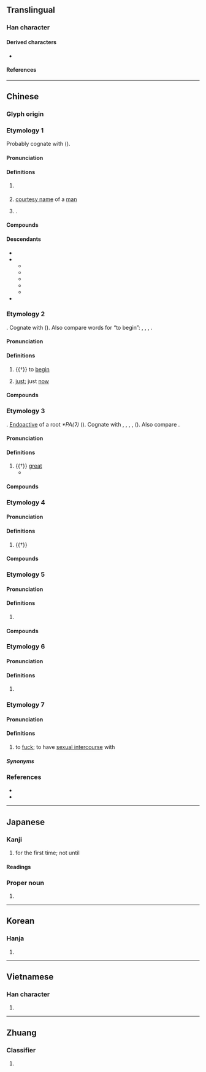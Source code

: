{{also|叀}}
{{character info}}
==Translingual==

===Han character===
{{Han char|rn=101|rad=用|as=02|sn=7|four=53227|canj=IJB}}

====Derived characters====
* {{l|mul|[[俌]], [[陠]], [[埔]], [[捕]], [[哺]], [[峬]], [[浦]], [[蒲]], [[悑]], [[辅]], [[輔]], [[晡]], [[脯]], [[烳]], [[铺]], [[鋪]], [[秿]], [[補]], [[蜅]], [[酺]], [[豧]], [[誧]], [[舖]], [[舗]], [[餔]], [[鬴]], [[麱]], [[𫚙]], [[鯆]], [[黼]], [[郙]], [[鵏]], [[莆]], [[乶]], [[尃]], [[旉]], [[喸]], [[盙]], [[圃]], [[庯]], [[痡]], [[匍]], [[逋]], [[牖]]}}

====References====
{{Han ref|kx=0756.020|dkj=21706|dj=1166.040|hdz=10020.010|uh=752B}}

----

==Chinese==

===Glyph origin===
{{Han etym}}

===Etymology 1===
{{zh-forms}}
Probably cognate with {{och-l|父|id=1|father}} ({{zh-ref|Schuessler, 2007}}).

====Pronunciation====
{{zh-pron
|m=fǔ
|m-s=
|c=fu2,pou2
|c-t=fu2
|g=
|h=pfs=phú;gd=pu3
|j=
|mb=pǔ
|md=hū
|mn=hú
|mn-t=pou2
|w=2fu
|x=pu3
|mc=y
|oc=n,y
|ma=
|cat=n,pn
}}

====Definitions====
{{zh-hanzi}}

# {{lb|zh|literary|honorific}} {{n-g|A term of address for a man, usually as a suffix placed after a man's [[courtesy name]].}}
# {{lb|zh|honorific}} [[courtesy name]] of a [[man]]
#: {{zh-x|臺甫|your courtesy name {{q|honorific}}}}
# {{surname|zh|nodot=1}}.

====Compounds====
{{zh-der|臺甫|尊甫|查甫|神甫|皇甫|章甫縫掖|章甫|章甫薦履|尹吉甫|甫嶺|甫白}}

====Descendants====
* {{desc|pcc|bux|bor=1}}
* {{desc|tai-swe-pro|*pʰuːꟲ|t=person|bor=1}}
** {{desc|aho|𑜇𑜥}}
** {{desc|lo|ຜູ້}}
** {{desc|khb|ᦕᦴᧉ}}
** {{desc|shn|ၽူႈ}}
** {{desc|th|ผู้}}
* {{desc|za|boux|bor=1}}

===Etymology 2===
{{zh-forms}}
{{der|zh|sit}}. Cognate with {{och-l|方|id=1|just now}} ({{zh-ref|Pulleybank, 1962}}). Also compare {{cog|tbq|-}} words for “to begin”: {{cog|tbq-kuk-pro|*pran}}, {{cog|kac|hpang}}, {{cog|nph|baŋ⁵⁵}}, {{cog|bhj|preŋ}}.

====Pronunciation====
{{zh-pron
|m=fǔ
|m-s=
|c=fu2,pou2
|c-t=fu2
|g=
|h=pfs=phú;gd=pu3
|j=
|mb=pǔ
|md=hū
|mn=hú
|mn-t=pou2
|w=2fu
|x=pu3
|mc=y
|oc=1,y
|ma=
|cat=v,adv
}}

====Definitions====
{{zh-hanzi}}

# {{†}} to [[begin]]
# {{lb|zh|literary}} [[just]]; just [[now]]

====Compounds====
{{zh-der|甫能|不甫能|不甫能勾|甫當|甫爾|甫竁}}

===Etymology 3===
{{zh-forms}}
{{der|zh|sit}}. [[endoactive|Endoactive]] of a root ''*PA(ʔ)'' ({{zh-ref|Schuessler, 2007}}). Cognate with {{och-l|佈|to spread; to display; to announce}}, {{och-l|博|wide}}, {{och-l|溥|id=1|vast; wide}}, {{och-l|敷|to lay out; to apply}}, {{och-l|鋪|id=3+1|to spread}} ({{zh-ref|Schuessler, 2007}}). Also compare {{cog|tbq-kuk-pro|*phaʔ||to spread; to stretch}}.

====Pronunciation====
{{zh-pron
|m=fǔ
|m-s=
|c=fu2,pou2
|c-t=fu2
|g=
|h=pfs=phú;gd=pu3
|j=
|mb=pǔ
|md=hū
|mn=hú
|mn-t=pou2
|w=2fu
|x=pu3
|mc=y
|oc=2,y
|cat=a
}}

====Definitions====
{{zh-hanzi}}

# {{†}} [[great]]
#* {{zh-x|倬 彼 甫 田，歲 取 十 千。|Bright are those '''extensive''' fields,<br>A tenth of whose produce is annually levied.|ref=Shijing}}

====Compounds====
{{zh-der|甫田|甫甫}}

===Etymology 4===
{{zh-forms}}

====Pronunciation====
{{zh-pron
|m=pǔ,bǔ
|cat=n
}}

====Definitions====
{{zh-hanzi}}

# {{†}} {{zh-alt-form|圃}}

====Compounds====
{{zh-der|甫田}}

===Etymology 5===
{{zh-forms}}
{{rfe|zh}}

====Pronunciation====
{{zh-pron
|m=fǔ
|c=pou2
|cat=
}}

====Definitions====
{{zh-hanzi}}

# {{zh-used2|p}}

====Compounds====
{{zh-der|甫里|甫里先生|十八甫}}

===Etymology 6===
{{zh-forms}}

====Pronunciation====
{{zh-pron
|c=pou3
|cat=cls
}}

====Definitions====
{{zh-hanzi}}

# {{lb|zh|Cantonese}} {{zh-alt-form|鋪|ten Chinese miles|tr=-}}

===Etymology 7===
{{zh-forms|alt=悑,肏}}
{{rfe|zh}}

====Pronunciation====
{{zh-pron
|mn-t=pu2
|cat=v
}}

====Definitions====
{{zh-hanzi}}

# {{lb|zh|Teochew}} to [[fuck]]; to have [[sexual intercourse]] with

=====Synonyms=====
{{zh-dial|肏}}

===References===
* {{R:yue:Hanzi}}
* {{R:twedu|A02630}}

----

==Japanese==

===Kanji===
{{ja-kanji|grade=|rs=用02}}

# for the first time; not until

====Readings====
{{ja-readings
|goon=ふ
|kanon=ふ
|kanyoon=ほ
|kun=はじ-め, すけ
|nanori=
}}

===Proper noun===
{{ja-pos|proper|はじめ}}

# {{given name|ja|male|sort=はじめ}}

----

==Korean==

===Hanja===
{{ko-hanja|hangeul=보|eumhun=|rv=bo|mr=po|y=po}}

# {{rfdef|ko|sort=用02}}

----

==Vietnamese==

===Han character===
{{vi-readings|reading=phủ, bo, bô, bố|rs=用02}}

# {{rfdef|vi|sort=用02}}

----

==Zhuang==

===Classifier===
{{za-head|classifier}}

# {{za-sawndip form of|boux}}